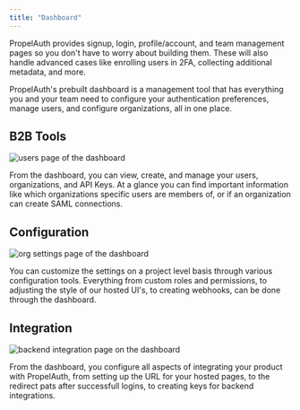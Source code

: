 ```yaml
---
title: "Dashboard"
---
```


PropelAuth provides signup, login, profile/account, and team management pages
so you don't have to worry about building them. These will also handle advanced cases like enrolling users in
2FA, collecting additional metadata, and more.

PropelAuth's prebuilt dashboard is a management tool that has everything you and your team need to configure your authentication preferences, 
manage users, and configure organizations, all in one place.

## B2B Tools 

![users page of the dashboard](/images/dashboard.png)

From the dashboard, you can view, create, and manage your users, organizations, and API Keys. At a glance you can find important information like which organizations specific users 
are members of, or if an organization can create SAML connections.

## Configuration

![org settings page of the dashboard](/images/dashboard-config.png)

You can customize the settings on a project level basis through various configuration tools. Everything from custom roles and permissions, to adjusting the style of 
our hosted UI's, to creating webhooks, can be done through the dashboard.

## Integration 

![backend integration page on the dashboard](/images/dashboard-backend-integration.png)

From the dashboard, you configure all aspects of integrating your product with PropelAuth, from setting up the URL for your hosted pages, to the redirect pats after 
successfull logins, to creating keys for backend integrations.